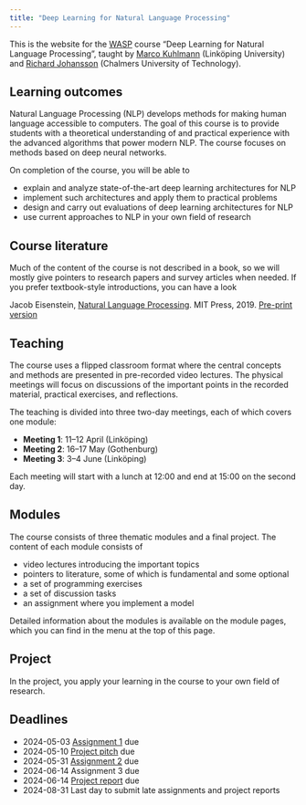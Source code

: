 ```yaml
---
title: "Deep Learning for Natural Language Processing"
---
```


This is the website for the [WASP](https://wasp-sweden.org/) course “Deep Learning for Natural Language Processing”, taught by [Marco Kuhlmann](https://www.ida.liu.se/~marku61/) (Linköping University) and [Richard Johansson](http://www.cse.chalmers.se/~richajo/) (Chalmers University of Technology).

## Learning outcomes

Natural Language Processing (NLP) develops methods for making human language accessible to computers. The goal of this course is to provide students with a theoretical understanding of and practical experience with the advanced algorithms that power modern NLP. The course focuses on methods based on deep neural networks.

On completion of the course, you will be able to

* explain and analyze state-of-the-art deep learning architectures for NLP
* implement such architectures and apply them to practical problems
* design and carry out evaluations of deep learning architectures for NLP
* use current approaches to NLP in your own field of research

## Course literature

Much of the content of the course is not described in a book, so we will mostly give pointers to research papers and survey articles when needed. If you prefer textbook-style introductions, you can have a look

Jacob Eisenstein, [Natural Language Processing](https://mitpress.mit.edu/books/introduction-natural-language-processing). MIT Press, 2019. [Pre-print version](https://github.com/jacobeisenstein/gt-nlp-class/blob/master/notes/eisenstein-nlp-notes.pdf)

## Teaching

The course uses a flipped classroom format where the central concepts and methods are presented in pre-recorded video lectures. The physical meetings will focus on discussions of the important points in the recorded material, practical exercises, and reflections.

The teaching is divided into three two-day meetings, each of which covers one module:

* **Meeting 1**: 11–12 April (Linköping)
* **Meeting 2**: 16–17 May (Gothenburg)
* **Meeting 3**: 3–4 June (Linköping)

Each meeting will start with a lunch at 12:00 and end at 15:00 on the second day.

## Modules

The course consists of three thematic modules and a final project.
The content of each module consists of

* video lectures introducing the important topics
* pointers to literature, some of which is fundamental and some optional
* a set of programming exercises
* a set of discussion tasks
* an assignment where you implement a model

Detailed information about the modules is available on the module pages, which you can find in the menu at the top of this page.

## Project

In the project, you apply your learning in the course to your own field of research.

## Deadlines

* 2024-05-03 [Assignment 1](assignments/assignment1/) due
* 2024-05-10 [Project pitch](project/index.qmd) due
* 2024-05-31 [Assignment 2](assignments/assignment2/) due
* 2024-06-14 Assignment 3 due
* 2024-06-14 [Project report](project/index.qmd) due
* 2024-08-31 Last day to submit late assignments and project reports
